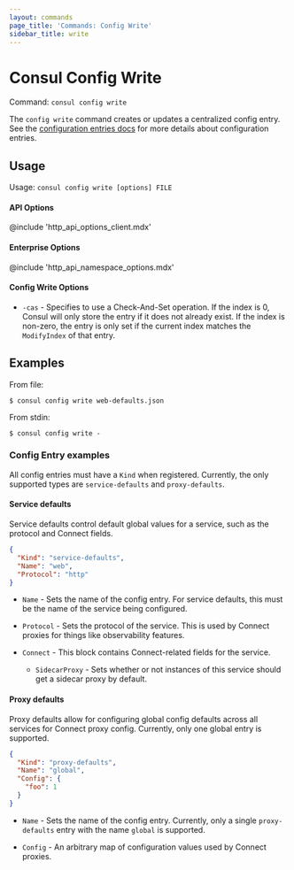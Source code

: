 ```yaml
---
layout: commands
page_title: 'Commands: Config Write'
sidebar_title: write
---
```


# Consul Config Write

Command: `consul config write`

The `config write` command creates or updates a centralized config entry.
See the [configuration entries docs](/docs/agent/config_entries) for more
details about configuration entries.

## Usage

Usage: `consul config write [options] FILE`

#### API Options

@include 'http_api_options_client.mdx'

#### Enterprise Options

@include 'http_api_namespace_options.mdx'

#### Config Write Options

- `-cas` - Specifies to use a Check-And-Set operation. If the index is
  0, Consul will only store the entry if it does not already exist. If the index is
  non-zero, the entry is only set if the current index matches the `ModifyIndex`
  of that entry.

## Examples

From file:

    $ consul config write web-defaults.json

From stdin:

    $ consul config write -

### Config Entry examples

All config entries must have a `Kind` when registered. Currently, the only
supported types are `service-defaults` and `proxy-defaults`.

#### Service defaults

Service defaults control default global values for a service, such as the
protocol and Connect fields.

```json
{
  "Kind": "service-defaults",
  "Name": "web",
  "Protocol": "http"
}
```

- `Name` - Sets the name of the config entry. For service defaults, this must be
  the name of the service being configured.

- `Protocol` - Sets the protocol of the service. This is used by Connect proxies
  for things like observability features.

- `Connect` - This block contains Connect-related fields for the service.

  - `SidecarProxy` - Sets whether or not instances of this service should get a
    sidecar proxy by default.

#### Proxy defaults

Proxy defaults allow for configuring global config defaults across all services
for Connect proxy config. Currently, only one global entry is supported.

```json
{
  "Kind": "proxy-defaults",
  "Name": "global",
  "Config": {
    "foo": 1
  }
}
```

- `Name` - Sets the name of the config entry. Currently, only a single `proxy-defaults`
  entry with the name `global` is supported.

* `Config` - An arbitrary map of configuration values used by Connect proxies.
